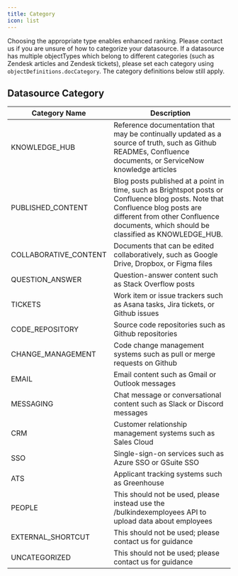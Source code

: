 ```yaml
---
title: Category
icon: list
---
```


Choosing the appropriate type enables enhanced ranking. Please contact us if you
are unsure of how to categorize your datasource. If a datasource has multiple
objectTypes which belong to different categories (such as Zendesk articles and
Zendesk tickets), please set each category using `objectDefinitions.docCategory`.
The category definitions below still apply.

## Datasource Category

| Category Name         | Description                                                                                                                                                                                                             |
| --------------------- | ----------------------------------------------------------------------------------------------------------------------------------------------------------------------------------------------------------------------- |
| KNOWLEDGE_HUB         | Reference documentation that may be continually updated as a source of truth, such as Github READMEs, Confluence documents, or ServiceNow knowledge articles                                                            |
| PUBLISHED_CONTENT     | Blog posts published at a point in time, such as Brightspot posts or Confluence blog posts. Note that Confluence blog posts are different from other Confluence documents, which should be classified as KNOWLEDGE_HUB. |
| COLLABORATIVE_CONTENT | Documents that can be edited collaboratively, such as Google Drive, Dropbox, or Figma files                                                                                                                             |
| QUESTION_ANSWER       | Question-answer content such as Stack Overflow posts                                                                                                                                                                    |
| TICKETS               | Work item or issue trackers such as Asana tasks, Jira tickets, or Github issues                                                                                                                                         |
| CODE_REPOSITORY       | Source code repositories such as Github repositories                                                                                                                                                                    |
| CHANGE_MANAGEMENT     | Code change management systems such as pull or merge requests on Github                                                                                                                                                 |
| EMAIL                 | Email content such as Gmail or Outlook messages                                                                                                                                                                         |
| MESSAGING             | Chat message or conversational content such as Slack or Discord messages                                                                                                                                                |
| CRM                   | Customer relationship management systems such as Sales Cloud                                                                                                                                                            |
| SSO                   | Single-sign-on services such as Azure SSO or GSuite SSO                                                                                                                                                                 |
| ATS                   | Applicant tracking systems such as Greenhouse                                                                                                                                                                           |
| PEOPLE                | This should not be used, please instead use the /bulkindexemployees API to upload data about employees                                                                                                                  |
| EXTERNAL_SHORTCUT     | This should not be used; please contact us for guidance                                                                                                                                                                 |
| UNCATEGORIZED         | This should not be used; please contact us for guidance                                                                                                                                                                 |
